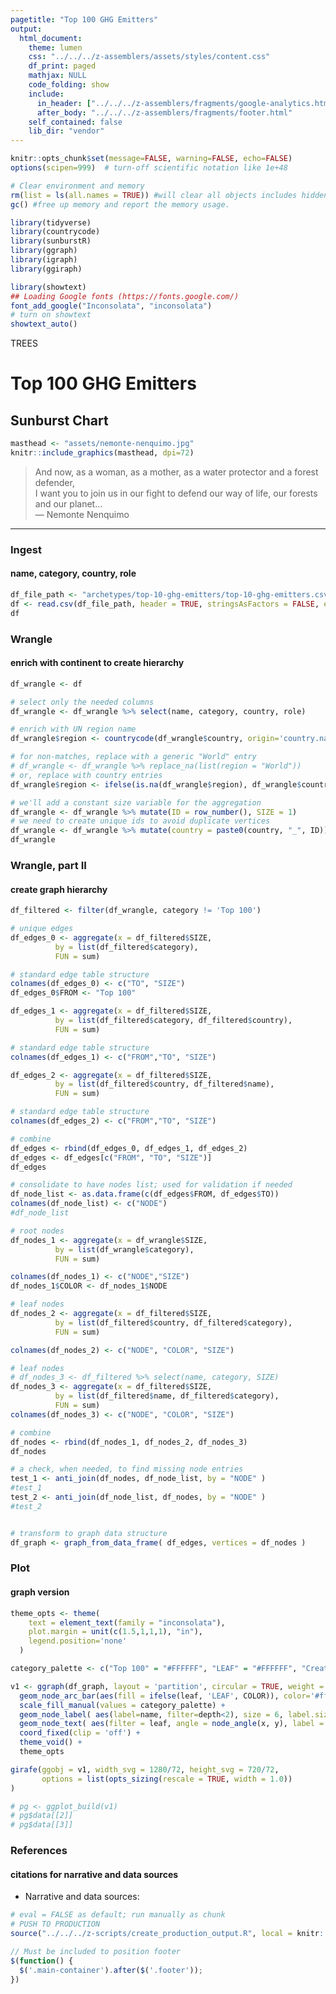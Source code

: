 ```yaml
---
pagetitle: "Top 100 GHG Emitters"
output:
  html_document:
    theme: lumen
    css: "../../../z-assemblers/assets/styles/content.css"
    df_print: paged
    mathjax: NULL
    code_folding: show
    include:
      in_header: ["../../../z-assemblers/fragments/google-analytics.html", "../../../z-assemblers/fragments/header.html"]
      after_body: "../../../z-assemblers/fragments/footer.html"
    self_contained: false
    lib_dir: "vendor"
---
```


```r

knitr::opts_chunk$set(message=FALSE, warning=FALSE, echo=FALSE)
options(scipen=999)  # turn-off scientific notation like 1e+48

# Clear environment and memory
rm(list = ls(all.names = TRUE)) #will clear all objects includes hidden objects.
gc() #free up memory and report the memory usage.

library(tidyverse)
library(countrycode)
library(sunburstR)
library(ggraph)
library(igraph)
library(ggiraph)

library(showtext)
## Loading Google fonts (https://fonts.google.com/)
font_add_google("Inconsolata", "inconsolata")
# turn on showtext
showtext_auto()

```

<div class="activity">
 TREES  
</div>

# Top 100 GHG Emitters
## Sunburst Chart 

```r

masthead <- "assets/nemonte-nenquimo.jpg"
knitr::include_graphics(masthead, dpi=72)

```


> And now, as a woman, as a mother, as a water protector and a forest defender,\
  I want you to join us in our fight to defend our way of life, our forests and our planet...\
--- Nemonte Nenquimo\

***


### Ingest
#### name, category, country, role


```r

df_file_path <- "archetypes/top-10-ghg-emitters/top-10-ghg-emitters.csv"
df <- read.csv(df_file_path, header = TRUE, stringsAsFactors = FALSE, encoding = "UTF-8")
df

```


### Wrangle
#### enrich with continent to create hierarchy


```r

df_wrangle <- df

# select only the needed columns
df_wrangle <- df_wrangle %>% select(name, category, country, role)

# enrich with UN region name
df_wrangle$region <- countrycode(df_wrangle$country, origin='country.name', destination='un.region.name')

# for non-matches, replace with a generic "World" entry
# df_wrangle <- df_wrangle %>% replace_na(list(region = "World"))
# or, replace with country entries
df_wrangle$region <- ifelse(is.na(df_wrangle$region), df_wrangle$country, df_wrangle$region)

# we'll add a constant size variable for the aggregation
df_wrangle <- df_wrangle %>% mutate(ID = row_number(), SIZE = 1)
# we need to create unique ids to avoid duplicate vertices
df_wrangle <- df_wrangle %>% mutate(country = paste0(country, "_", ID))
df_wrangle

```


### Wrangle, part II
#### create graph hierarchy

```r

df_filtered <- filter(df_wrangle, category != 'Top 100')

# unique edges
df_edges_0 <- aggregate(x = df_filtered$SIZE,
          by = list(df_filtered$category),
          FUN = sum)

# standard edge table structure
colnames(df_edges_0) <- c("TO", "SIZE")
df_edges_0$FROM <- "Top 100"

df_edges_1 <- aggregate(x = df_filtered$SIZE,
          by = list(df_filtered$category, df_filtered$country),
          FUN = sum)

# standard edge table structure
colnames(df_edges_1) <- c("FROM","TO", "SIZE")

df_edges_2 <- aggregate(x = df_filtered$SIZE,
          by = list(df_filtered$country, df_filtered$name),
          FUN = sum)

# standard edge table structure
colnames(df_edges_2) <- c("FROM","TO", "SIZE")

# combine
df_edges <- rbind(df_edges_0, df_edges_1, df_edges_2)
df_edges <- df_edges[c("FROM", "TO", "SIZE")]
df_edges

# consolidate to have nodes list; used for validation if needed
df_node_list <- as.data.frame(c(df_edges$FROM, df_edges$TO))
colnames(df_node_list) <- c("NODE")
#df_node_list

# root nodes
df_nodes_1 <- aggregate(x = df_wrangle$SIZE,
          by = list(df_wrangle$category),
          FUN = sum)

colnames(df_nodes_1) <- c("NODE","SIZE")
df_nodes_1$COLOR <- df_nodes_1$NODE

# leaf nodes
df_nodes_2 <- aggregate(x = df_filtered$SIZE,
          by = list(df_filtered$country, df_filtered$category),
          FUN = sum)

colnames(df_nodes_2) <- c("NODE", "COLOR", "SIZE")

# leaf nodes
# df_nodes_3 <- df_filtered %>% select(name, category, SIZE)
df_nodes_3 <- aggregate(x = df_filtered$SIZE,
          by = list(df_filtered$name, df_filtered$category),
          FUN = sum)
colnames(df_nodes_3) <- c("NODE", "COLOR", "SIZE")

# combine
df_nodes <- rbind(df_nodes_1, df_nodes_2, df_nodes_3)
df_nodes

# a check, when needed, to find missing node entries
test_1 <- anti_join(df_nodes, df_node_list, by = "NODE" )
#test_1
test_2 <- anti_join(df_node_list, df_nodes, by = "NODE" )
#test_2


# transform to graph data structure
df_graph <- graph_from_data_frame( df_edges, vertices = df_nodes )

```


### Plot
#### graph version

```r

theme_opts <- theme(
    text = element_text(family = "inconsolata"), 
    plot.margin = unit(c(1.5,1,1,1), "in"),
    legend.position='none'
  )

category_palette <- c("Top 100" = "#FFFFFF", "LEAF" = "#FFFFFF", "Creativity" = "#E8F5E9", "Identity" = "#E3F2FD", "Knowledge" = "#F3E5F5","Leadership" = "#FCE4EC")

v1 <- ggraph(df_graph, layout = 'partition', circular = TRUE, weight = SIZE) + 
  geom_node_arc_bar(aes(fill = ifelse(leaf, 'LEAF', COLOR)), color='#ffffff') + 
  scale_fill_manual(values = category_palette) +
  geom_node_label( aes(label=name, filter=depth<2), size = 6, label.size = NA, family = "inconsolata") +
  geom_node_text( aes(filter = leaf, angle = node_angle(x, y), label = name), hjust = 0, size = 3, family = "inconsolata" ) +
  coord_fixed(clip = 'off') + 
  theme_void() +
  theme_opts

girafe(ggobj = v1, width_svg = 1280/72, height_svg = 720/72,
       options = list(opts_sizing(rescale = TRUE, width = 1.0))
)

# pg <- ggplot_build(v1)
# pg$data[[2]]
# pg$data[[3]]

```


### References
#### citations for narrative and data sources

* Narrative and data sources: 


```r

# eval = FALSE as default; run manually as chunk
# PUSH TO PRODUCTION
source("../../../z-scripts/create_production_output.R", local = knitr::knit_global())

```


```js

// Must be included to position footer
$(function() {
  $('.main-container').after($('.footer'));
})

```